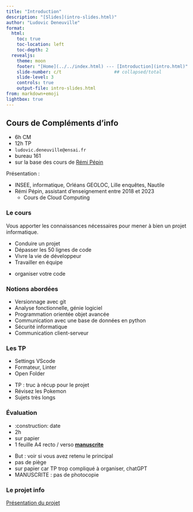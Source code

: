 ```yaml
---
title: "Introduction"
description: "[Slides](intro-slides.html)"
author: "Ludovic Deneuville"
format: 
  html:
    toc: true
    toc-location: left
    toc-depth: 2
  revealjs:
    theme: moon
    footer: "[Home](../../index.html) --- [Introduction](intro.html)"
    slide-number: c/t                    ## collapsed/total
    slide-level: 3
    controls: true
    output-file: intro-slides.html
from: markdown+emoji
lightbox: true
---
```


## Cours de Compléments d'info

- 6h CM
- 12h TP
- `ludovic.deneuville@ensai.fr`
- bureau 161
- sur la base des cours de [Rémi Pépin](https://github.com/HealerMikado){target="_blank"}

:::{.notes}
Présentation :

- INSEE, informatique, Orléans GEOLOC, Lille enquêtes, Nautile
- Rémi Pépin, assistant d'enseignement entre 2018 et 2023
  - Cours de Cloud Computing
:::

### Le cours

::: {.callout-tip title="But du cours"}
Vous apporter les connaissances nécessaires pour mener à bien un projet informatique.
:::

- Conduire un projet
- Dépasser les 50 lignes de code
- Vivre la vie de développeur
- Travailler en équipe

:::{.notes}
- organiser votre code
:::

### Notions abordées

- Versionnage avec git
- Analyse fonctionnelle, génie logiciel
- Programmation orientée objet avancée
- Communication avec une base de données en python
- Sécurité informatique
- Communication client-serveur

### Les TP

- Settings VScode
- Formateur, Linter
- Open Folder


:::{.notes}
- TP : truc à récup pour le projet
- Révisez les Pokemon
- Sujets très longs
:::

### Évaluation

- :construction: date
- 2h
- sur papier
- 1 feuille A4 recto / verso **[manuscrite]{.underline}**

:::{.notes}
- But : voir si vous avez retenu le principal
- pas de piège
- sur papier car TP trop compliqué à organiser, chatGPT
- MANUSCRITE : pas de photocopie
:::

### Le projet info

[Présentation du projet](../projet/presentation-eleves.html){target="_blank"}
